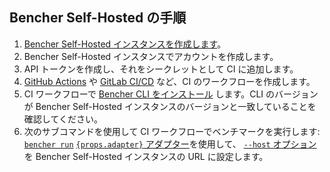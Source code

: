 ## Bencher Self-Hosted の手順

1. [Bencher Self-Hosted インスタンスを作成します][bencher self hosted]。
2. Bencher Self-Hosted インスタンスでアカウントを作成します。
3. API トークンを作成し、それをシークレットとして CI に追加します。
4. [GitHub Actions][github actions] や [GitLab CI/CD][gitlab ci cd] など、CI のワークフローを作成します。
5. CI ワークフローで [Bencher CLI をインストール][install bencher cli] します。CLI のバージョンが Bencher Self-Hosted インスタンスのバージョンと一致していることを確認してください。
6. 次のサブコマンドを使用して CI ワークフローでベンチマークを実行します:
   <code><a href="/ja/docs/explanation/bencher-run/">bencher run</a></code>
   <a href={props.url}><code>{props.adapter}</code> アダプター</a>を使用して、
   [ `--host` オプション][host option] を Bencher Self-Hosted インスタンスの URL に設定します。

[bencher self hosted]: /ja/docs/explanation/bencher-self-hosted/
[bencher sign up]: /auth/signup/
[console users tokens add]: /console/users/tokens/add
[github actions]: /ja/docs/how-to/github-actions/
[gitlab ci cd]: /ja/docs/how-to/gitlab-ci-cd/
[install bencher cli]: /ja/docs/how-to/install-cli/
[adapter rust_criterion]: /ja/docs/explanation/adapters/#-rust-criterion
[host option]: /ja/docs/explanation/bencher-run/#--host-url
